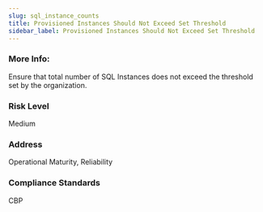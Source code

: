```yaml
---
slug: sql_instance_counts
title: Provisioned Instances Should Not Exceed Set Threshold
sidebar_label: Provisioned Instances Should Not Exceed Set Threshold
---
```


### More Info:

Ensure that total number of SQL Instances does not exceed the threshold set by the organization.

### Risk Level

Medium

### Address

Operational Maturity, Reliability

### Compliance Standards

CBP

